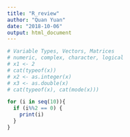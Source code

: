 ```yaml
---
title: "R_review"
author: "Quan Yuan"
date: "2018-10-06"
output: html_document
---
```

```r
# Variable Types, Vectors, Matrices
# numeric, complex, character, logical
# x1 <- 2
# cat(typeof(x))
# x2 <- as.integer(x)
# x3 <- as.double(x)
# cat(typeof(x), cat(mode(x)))

for (i in seq(10)){
  if (i%%2 == 0) {
    print(i)
  }
}

```